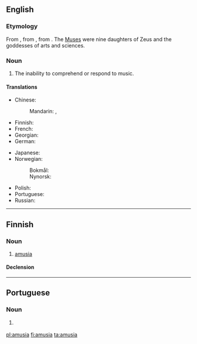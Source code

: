 ==English==

===Etymology===
From {{etyl|LL.|en}}, from {{etyl|grc|en}} {{term|lang=grc|ἀμουσία||without harmony}}, from {{term|lang=grc|ἄμουσος||without song}}. The [[Muse]]s were nine daughters of Zeus and the goddesses of arts and sciences.

===Noun===
{{en-noun}}

# The inability to comprehend or respond to music.

====Translations====
{{trans-top|the inability to comprehend or respond to music}}
* Chinese:
*: Mandarin: {{t|cmn|樂盲|sc=Hani}}, {{t|cmn|乐盲|tr=lèmáng|sc=Hani}}
* Finnish: {{t+|fi|amusia}}
* French: {{t+|fr|amusie|f}}
* Georgian: {{t|ka|ამუზია}}
* German: {{t|de|Amusie|f}}
{{trans-mid}}
* Japanese: {{t+|ja|音痴|tr=おんち, onchi|sc=Jpan}}
* Norwegian:
*: Bokmål: {{t+|nb|amusi|m}}
*: Nynorsk: {{t|nn|amusi|m}}
* Polish: {{t+|pl|amuzja|f}}
* Portuguese: {{t|pt|amusia|f}}
* Russian: {{t|ru|амузи́я|f|sc=Geor}}
{{trans-bottom}}

----

==Finnish==

===Noun===
{{fi-noun}}

# [[amusia#English|amusia]]

====Declension====
{{fi-decl-kulkija|amusi|a}}

----

==Portuguese==

===Noun===
{{pt-noun|f|-}}

# {{lb|pt|neurology}} {{l|en|amusia}} {{gloss|the inability to comprehend or respond to music}}

[[pl:amusia]]
[[fi:amusia]]
[[ta:amusia]]
